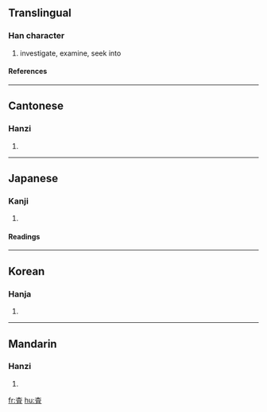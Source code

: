 {{see|查}}

==Translingual==
===Han character===
{{Han char|rn=75|rad=木|as=05|sn=9|four=|canj=木月一 (DBM)}}
# investigate, examine, seek into
====References====
{{Han ref|kx=0521.121|dkj=14643|hdz=21181.071|uh=67FB|ud=26619}}

----
==Cantonese==
===Hanzi===
{{yue-hanzi|jyut=|y=cha4}}
# {{defn|Cantonese}}

----
==Japanese==
===Kanji===
{{ja-kanji|grade=5|rs=木05}}
# {{defn|Japanese}} 
====Readings====
{{ja-readings|on=[[さ]] (sa)|kun=[[しらべる]] (shiraberu)}}

----
==Korean==
===Hanja===
{{ko-hanja|hangeul=사|eumhun=[[사실할]] 사 (''sasirhal sa'')|rv=sa|mr=sa|y=sa}}
# {{defn|Korean}}

----
==Mandarin==
===Hanzi===
{{cmn-hanzi|pin=[[chá]] ([[cha2]])|wg=ch'a<sup>2</sup>}}
# {{defn|Mandarin}}

[[fr:査]]
[[hu:査]]